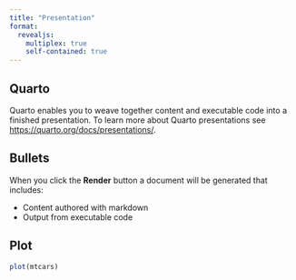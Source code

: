 ```yaml
---
title: "Presentation"
format:
  revealjs:
    multiplex: true
    self-contained: true
---
```


## Quarto

Quarto enables you to weave together content and executable code into a finished presentation. To learn more about Quarto presentations see <https://quarto.org/docs/presentations/>.

## Bullets

When you click the **Render** button a document will be generated that includes:

-   Content authored with markdown
-   Output from executable code

## Plot

```r
plot(mtcars)
```
